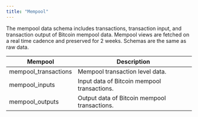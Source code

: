 ```yaml
---
title: "Mempool"
---
```


The mempool data schema includes transactions, transaction input, and transaction output of Bitcoin mempool data. Mempool views are fetched on a real time cadence and preserved for 2 weeks. Schemas are the same as raw data.

| Mempool               | Description                                  |
| --------------------- | -------------------------------------------- |
| mempool\_transactions | Mempool transaction level data.              |
| mempool\_inputs       | Input data of Bitcoin mempool transactions.  |
| mempool\_outputs      | Output data of Bitcoin mempool transactions. |


